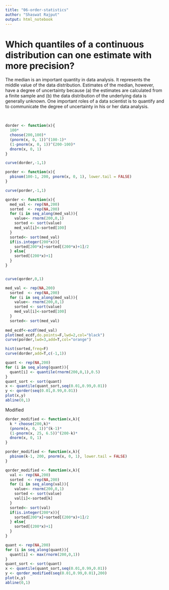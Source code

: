 ```yaml
---
title: "06-order-statistics"
author: "Shaswat Rajput"
output: html_notebook
---
```


# Which quantiles of a continuous distribution can one estimate with more precision?
<p> The median is an important quantity in data analysis. It represents the middle value of the data distribution. Estimates of the median, however, have a degree of uncertainty because (a) the estimates are calculated from a finite sample and (b) the data distribution of the underlying data is generally unknown. One important roles of a data scientist is to quantify and to communicate the degree of uncertainty in his or her data analysis.</p> <br>

```r
dorder <- function(x){
  100*
  choose(200,100)*
  (pnorm(x, 0, 1))^(100-1)*
  (1-pnorm(x, 0, 1))^(200-100)*
  dnorm(x, 0, 1)
}

curve(dorder,-1,1)

```

```r
porder <- function(x){
  pbinom(100-1, 200, pnorm(x, 0, 1), lower.tail = FALSE)
}

curve(porder,-1,1)

```

```r
qorder <- function(x){
  med_val <- rep(NA,200)
  sorted  <- rep(NA,200)
  for (i in seq_along(med_val)){
    value<- rnorm(200,0,1)
    sorted <- sort(value)
    med_val[i]<-sorted[100]
  }
  sorted<- sort(med_val)
  if(is.integer(200*x)){
    sorted[200*x]+sorted[(200*x)+1]/2
  } else{
    sorted[(200*x)+1]
  }
}


curve(qorder,0,1)

```

```r
med_val <- rep(NA,200)
  sorted  <- rep(NA,200)
  for (i in seq_along(med_val)){
    value<- rnorm(200,0,1)
    sorted <- sort(value)
    med_val[i]<-sorted[100]
  }
  sorted<- sort(med_val)
  
med_ecdf<-ecdf(med_val)
plot(med_ecdf,do.points=F,lwd=2,col="black")
curve(porder,lwd=3,add=T,col="orange")
```

```r
hist(sorted,freq=F)
curve(dorder,add=T,c(-1,1))
```



```r
quant <- rep(NA,200)
for (i in seq_along(quant)){
  quant[i] <- quantile(rnorm(200,0,1),0.5)
}
quant_sort <- sort(quant)
x <- quantile(quant_sort,seq(0.01,0.99,0.01))
y <- qorder(seq(0.01,0.99,0.01))
plot(x,y)
abline(0,1)
```


Modified
```r
dorder_modified <- function(x,k){
  k * choose(200,k)*
  (pnorm(x, 0, 1))^(k-1)*
  (1-pnorm(x, 25, 6.5))^(200-k)*
  dnorm(x, 0, 1)
}

porder_modified <- function(x,k){
  pbinom(k-1, 200, pnorm(x, 0, 1), lower.tail = FALSE)
}

qorder_modified <- function(x,k){
  val <- rep(NA,200)
  sorted  <- rep(NA,200)
  for (i in seq_along(val)){
    value<- rnorm(200,0,1)
    sorted <- sort(value)
    val[i]<-sorted[k]
  }
  sorted<- sort(val)
  if(is.integer(200*x)){
    sorted[200*x]+sorted[(200*x)+1]/2
  } else{
    sorted[(200*x)+1]
  }
}

```


```r
quant <- rep(NA,200)
for (i in seq_along(quant)){
  quant[i] <- max(rnorm(200,0,1))
}
quant_sort <- sort(quant)
x <- quantile(quant_sort,seq(0.01,0.99,0.01))
y <- qorder_modified(seq(0.01,0.99,0.01),200)
plot(x,y)
abline(0,1)
```



